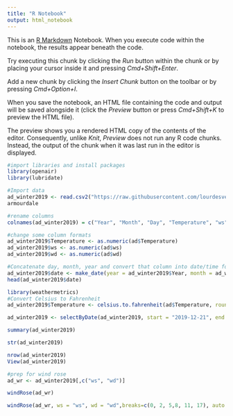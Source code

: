 ```yaml
---
title: "R Notebook"
output: html_notebook
---
```


This is an [R Markdown](http://rmarkdown.rstudio.com) Notebook. When you execute code within the notebook, the results appear beneath the code. 

Try executing this chunk by clicking the *Run* button within the chunk or by placing your cursor inside it and pressing *Cmd+Shift+Enter*. 

Add a new chunk by clicking the *Insert Chunk* button on the toolbar or by pressing *Cmd+Option+I*.

When you save the notebook, an HTML file containing the code and output will be saved alongside it (click the *Preview* button or press *Cmd+Shift+K* to preview the HTML file). 

The preview shows you a rendered HTML copy of the contents of the editor. Consequently, unlike *Knit*, *Preview* does not run any R code chunks. Instead, the output of the chunk when it was last run in the editor is displayed.
```r
#import libraries and install packages
library(openair)
library(lubridate)
```

```r
#Import data
ad_winter2019 <- read.csv2("https://raw.githubusercontent.com/lourdesvera/Community_Air_Montoring/master/Wind_Analyses/Armourdale_10yrs.csv", header = TRUE, sep = ",", stringsAsFactors = FALSE )
armourdale
```

```r
#rename columns
colnames(ad_winter2019) = c("Year", "Month", "Day", "Temperature", "ws", "wd")
```

```r
#change some column formats
ad_winter2019$Temperature <- as.numeric(ad$Temperature)
ad_winter2019$ws <- as.numeric(ad$ws)
ad_winter2019$wd <- as.numeric(ad$wd)
```

```r
#Concatenate day, month, year and convert that column into date/time format
ad_winter2019$date <- make_date(year = ad_winter2019$Year, month = ad_winter2019$Month , day = ad_winter2019$Day)
head(ad_winter2019$date)
```

```r
library(weathermetrics)
#Convert Celsius to Fahrenheit
ad_winter2019$Temperature <- celsius.to.fahrenheit(ad$Temperature, round = 2)
```

```r
ad_winter2019 <- selectByDate(ad_winter2019, start = "2019-12-21", end = "2020-03-19")
```


```r
summary(ad_winter2019)
```

```r
str(ad_winter2019)
```

```r
nrow(ad_winter2019)
View(ad_winter2019)
```

```r
#prep for wind rose
ad_wr <- ad_winter2019[,c("ws", "wd")]
```

```r
windRose(ad_wr)
```

```r
windRose(ad_wr, ws = "ws", wd = "wd",breaks=c(0, 2, 5,8, 11, 17), auto.text=FALSE, paddle=FALSE, annotate=FALSE, grid.line=5, key = list(labels = c(">0-2", ">2-5", ">5-8", ">8-11", ">11-17")), key.footer = "Winter 2019 Wind Speed Plot in Armourdale, KS (m/s)", key.position = "bottom",par.settings=list(axis.line=list(col="lightgray")), col = c("#4f4f4f", "#0a7cb9", "#f9be00", "#ff7f2f", "#d7153a"))
```
